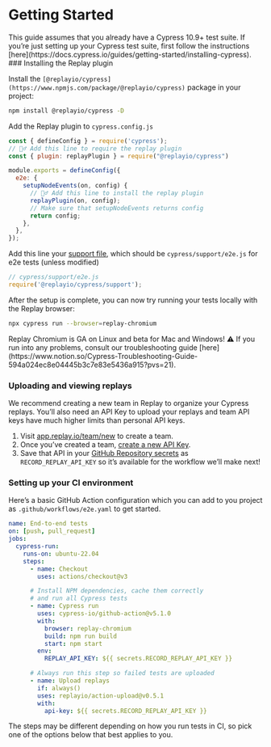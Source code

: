 
# Getting Started

<Callout type="info" emoji="💡">
This guide assumes that you already have a Cypress 10.9+ test suite. If you’re just setting up your Cypress test suite, first follow the instructions [here](https://docs.cypress.io/guides/getting-started/installing-cypress).
</Callout>

<Steps>
### Installing the Replay plugin

Install the `[@replayio/cypress](https://www.npmjs.com/package/@replayio/cypress)` package in your project:

```bash
npm install @replayio/cypress -D
```

Add the Replay plugin to `cypress.config.js`

```jsx
const { defineConfig } = require('cypress');
// 🙋‍♂️ Add this line to require the replay plugin
const { plugin: replayPlugin } = require("@replayio/cypress")

module.exports = defineConfig({
  e2e: {
    setupNodeEvents(on, config) {
      // 🙋‍♂️ Add this line to install the replay plugin
      replayPlugin(on, config);
      // Make sure that setupNodeEvents returns config
      return config;
    },
  },
});
```

Add this line your [support file](https://docs.cypress.io/guides/references/configuration#e2e), which should be `cypress/support/e2e.js` for e2e tests (unless modified)

```jsx
// cypress/support/e2e.js
require('@replayio/cypress/support');
```

After the setup is complete, you can now try running your tests locally with the Replay browser:

```bash
npx cypress run --browser=replay-chromium
```

<Callout type="info" emoji="🚧">
Replay Chromium is GA on Linux and beta for Mac and Windows!
</Callout>

<Callout type="warning" emoji="💡">
⚠️ If you run into any problems, consult our troubleshooting guide [here](https://www.notion.so/Cypress-Troubleshooting-Guide-594a024ec8e04445b3c7e83e5436a915?pvs=21).
</Callout>

### Uploading and viewing replays

We recommend creating a new team in Replay to organize your Cypress replays. You’ll also need an API Key to upload your replays and team API keys have much higher limits than personal API keys.

1. Visit [app.replay.io/team/new](http://app.replay.io/team/new) to create a team.
2. Once you’ve created a team, [create a new API Key](https://www.notion.so/Team-Settings-a2f6890352d540e0b114910a9e4c9ff7?pvs=21).
3. Save that API in your [GitHub Repository secrets](https://docs.github.com/en/actions/security-guides/encrypted-secrets) as `RECORD_REPLAY_API_KEY` so it’s available for the workflow we’ll make next!

### Setting up your CI environment

Here’s a basic GitHub Action configuration which you can add to you project as `.github/workflows/e2e.yaml` to get started.

```yaml
name: End-to-end tests
on: [push, pull_request]
jobs:
  cypress-run:
    runs-on: ubuntu-22.04
    steps:
      - name: Checkout
        uses: actions/checkout@v3

      # Install NPM dependencies, cache them correctly
      # and run all Cypress tests
      - name: Cypress run
        uses: cypress-io/github-action@v5.1.0
        with:
          browser: replay-chromium
          build: npm run build
          start: npm start
        env:
          REPLAY_API_KEY: ${{ secrets.RECORD_REPLAY_API_KEY }}

      # Always run this step so failed tests are uploaded
      - name: Upload replays
        if: always()
        uses: replayio/action-upload@v0.5.1
        with:
          api-key: ${{ secrets.RECORD_REPLAY_API_KEY }}
```
</Steps>

The steps may be different depending on how you run tests in CI, so pick one of the options below that best applies to you.